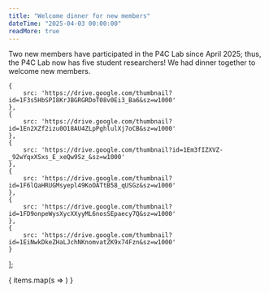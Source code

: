 ```yaml
---
title: "Welcome dinner for new members"
dateTime: "2025-04-03 00:00:00"
readMore: true
---
```

Two new members have participated in the P4C Lab since April 2025; thus, the P4C Lab now has five student researchers! We had dinner together to welcome new members.



    {
        src: 'https://drive.google.com/thumbnail?id=1F3s5HbSPI8KrJBGRGRDoT08v0Ei3_Ba6&sz=w1000'
    },
    {
        src: 'https://drive.google.com/thumbnail?id=1En2XZf2izu0O18AU4ZLpPghlulXj7oCB&sz=w1000'
    },
    {
        src: 'https://drive.google.com/thumbnail?id=1Em3fIZXVZ-_92wYqxXSxs_E_xeQw9Sz_&sz=w1000'
    },
    {
        src: 'https://drive.google.com/thumbnail?id=1F6lQaHRUGMsyepl49KoOATtB58_qUSGz&sz=w1000'
    },
    {
        src: 'https://drive.google.com/thumbnail?id=1FD9onpeWysXycXXyyML6nosSEpaecy7Q&sz=w1000'
    },
    {
        src: 'https://drive.google.com/thumbnail?id=1EiNwkDkeZHaLJchNKnomvatZK9x74Fzn&sz=w1000'
    }
];

<div className='mt-6 grid grid-cols-1 gap-2 sm:grid-cols-3'>
    {
        items.map(s => <PhotoItem src={s.src}/>)
    }
</div>
